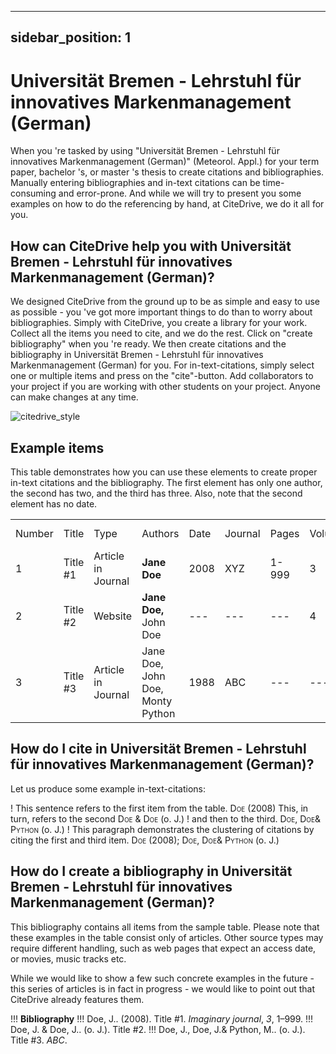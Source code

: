 
---
sidebar_position: 1
---

# Universität Bremen - Lehrstuhl für innovatives Markenmanagement (German)

When you 're tasked by using "Universität Bremen - Lehrstuhl für innovatives Markenmanagement (German)" (Meteorol. Appl.) for your term paper, bachelor 's, or master 's thesis to create citations and bibliographies.
Manually entering bibliographies and in-text citations can be time-consuming and error-prone. And while we will try to present you some examples on how to do the referencing by hand, at CiteDrive, we do it all for you.

<!---
## About  Universität Bremen - Lehrstuhl für innovatives Markenmanagement (German)

* Title: Universität Bremen - Lehrstuhl für innovatives Markenmanagement (German)
* Short Title (Id): Meteorol. Appl.)
* Authors: Universität Bremen - Lehrstuhl für innovatives Markenmanagement (German)
* Download: Universität Bremen - Lehrstuhl für innovatives Markenmanagement (German)
 --->

## How can CiteDrive help you with Universität Bremen - Lehrstuhl für innovatives Markenmanagement (German)?

We designed CiteDrive from the ground up to be as simple and easy to use as possible - you 've got more important things to do than to worry about bibliographies. Simply with CiteDrive, you create a library for your work. Collect all the items you need to cite, and we do the rest. Click on "create bibliography" when you 're ready. We then create citations and the bibliography in Universität Bremen - Lehrstuhl für innovatives Markenmanagement (German) for you. For in-text-citations, simply select one or multiple items and press on the "cite"-button. Add collaborators to your project if you are working with other students on your project. Anyone can make changes at any time.


![citedrive_style](images/universitat-bremen--lehrstuhl-fur-innovatives-markenmanagement-german.svg "Choose Universität Bremen - Lehrstuhl für innovatives Markenmanagement (German) in the CiteDrive App")


## Example items

This table demonstrates how you can use these elements to create proper in-text citations and the bibliography. The first element has only one author, the second has two, and the third has three. Also, note that the second element has no date.


<table>
  <tr>
   <td>Number
   </td>
   <td>Title
   </td>
   <td>Type
   </td>
   <td>Authors
   </td>
   <td>Date
   </td>
   <td>Journal
   </td>
   <td>Pages
   </td>
   <td>Volume
   </td>
   <td>Issue
   </td>
   <td>Access Date
   </td>
  </tr>
  <tr>
   <td>1
   </td>
   <td>Title #1
   </td>
   <td>Article in Journal
   </td>
   <td><strong>Jane Doe</strong>
   </td>
   <td>2008
   </td>
   <td>XYZ
   </td>
   <td>1-999
   </td>
   <td>3
   </td>
   <td>2
   </td>
   <td>--
   </td>
  </tr>
  <tr>
   <td>
2
   </td>
   <td>Title #2
   </td>
   <td>Website
   </td>
   <td><strong>Jane Doe, </strong>John Doe
   </td>
   <td>---
   </td>
   <td>---
   </td>
   <td>---
   </td>
   <td>4
   </td>
   <td>---
   </td>
   <td>2020-05-01
   </td>
  </tr>
  <tr>
   <td>3
   </td>
   <td>Title #3
   </td>
   <td>Article in Journal
   </td>
   <td>Jane Doe, John Doe, Monty Python
   </td>
   <td>1988
   </td>
   <td>ABC
   </td>
   <td>---
   </td>
   <td>---
   </td>
   <td>16
   </td>
   <td>---
   </td>
  </tr>
</table>



## How do I cite in  Universität Bremen - Lehrstuhl für innovatives Markenmanagement (German)?

Let us produce some example in-text-citations:

! This sentence refers to the first item from the table. <span style="font-variant:small-caps;">Doe</span> (2008) This, in turn, refers to the second <span style="font-variant:small-caps;">Doe</span> &amp; <span style="font-variant:small-caps;">Doe</span> (o. J.)
! and then to the third.  <span style="font-variant:small-caps;">Doe</span>, <span style="font-variant:small-caps;">Doe</span>&amp; <span style="font-variant:small-caps;">Python</span> (o. J.)
! This paragraph demonstrates the clustering of citations by citing the first and third item. <span style="font-variant:small-caps;">Doe</span> (2008); <span style="font-variant:small-caps;">Doe</span>, <span style="font-variant:small-caps;">Doe</span>&amp; <span style="font-variant:small-caps;">Python</span> (o. J.)



## How do I create a bibliography in Universität Bremen - Lehrstuhl für innovatives Markenmanagement (German)?

This bibliography contains all items from the sample table. Please note that these examples in the table consist only of articles. Other source types may require different handling, such as web pages that expect an access date, or movies, music tracks etc.

While we would like to show a few such concrete examples in the future - this series of articles is in fact in progress - we would like to point out that CiteDrive already features them.


!!! **Bibliography**
!!! Doe, J..  (2008). Title #1. <i>Imaginary journal</i>, <i>3</i>, 1–999.
!!! Doe, J. &amp; Doe, J..  (o. J.). Title #2.
!!! Doe, J., Doe, J.&amp; Python, M..  (o. J.). Title #3. <i>ABC</i>.


```
        